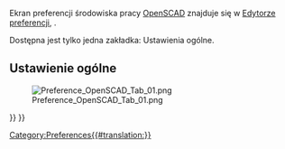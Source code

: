 <languages/>
Ekran preferencji środowiska pracy [[OpenSCAD_Workbench/pl|OpenSCAD]] znajduje się w [[Preferences_Editor/pl|Edytorze preferencji]], {{MenuCommand|Edycja → Preferencje → OpenSCAD}}.

Dostępna jest tylko jedna zakładka: Ustawienia ogólne.

==Ustawienie ogólne==

[[File:Preference_OpenSCAD_Tab_01.png]]

{{OpenSCAD Tools navi{{#translation:}}}}
{{Userdocnavi{{#translation:}}}}
[[Category:Preferences{{#translation:}}]]